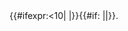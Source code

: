 :{{#ifexpr:{{{1|0}}}<10|&nbsp;|}}{{#if: {{{2|}}}|[[#第{{{2}}}區|{{{1}}}]]|{{{1|}}}}}.&nbsp;&nbsp;<noinclude>

{{Documentation}}

</noinclude>